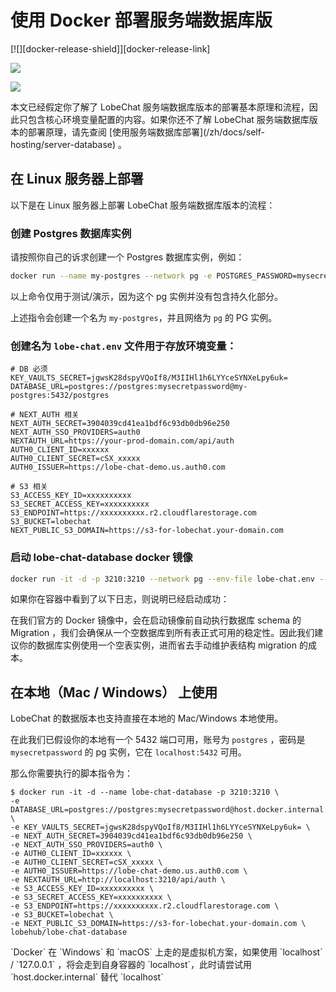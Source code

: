 # 使用 Docker 部署服务端数据库版

<div style={{display:"flex", gap: 4}}>
  [![][docker-release-shield]][docker-release-link]

[![][docker-size-shield]][docker-size-link]

[![][docker-pulls-shield]][docker-pulls-link]

</div>

<Callout type="info">
本文已经假定你了解了 LobeChat 服务端数据库版本的部署基本原理和流程，因此只包含核心环境变量配置的内容。如果你还不了解 LobeChat 服务端数据库版本的部署原理，请先查阅 [使用服务端数据库部署](/zh/docs/self-hosting/server-database) 。
</Callout>

## 在 Linux 服务器上部署

以下是在 Linux 服务器上部署 LobeChat 服务端数据库版本的流程：

<Steps>

### 创建 Postgres 数据库实例

请按照你自己的诉求创建一个 Postgres 数据库实例，例如：

```sh
docker run --name my-postgres --network pg -e POSTGRES_PASSWORD=mysecretpassword -p 5432:5432 -d postgres
```

<Callout type="warning">
以上命令仅用于测试/演示，因为这个 pg 实例并没有包含持久化部分。
</Callout>

上述指令会创建一个名为 `my-postgres`，并且网络为 `pg` 的 PG 实例。


### 创建名为 `lobe-chat.env` 文件用于存放环境变量：

```shell
# DB 必须
KEY_VAULTS_SECRET=jgwsK28dspyVQoIf8/M3IIHl1h6LYYceSYNXeLpy6uk=
DATABASE_URL=postgres://postgres:mysecretpassword@my-postgres:5432/postgres

# NEXT_AUTH 相关
NEXT_AUTH_SECRET=3904039cd41ea1bdf6c93db0db96e250
NEXT_AUTH_SSO_PROVIDERS=auth0
NEXTAUTH_URL=https://your-prod-domain.com/api/auth
AUTH0_CLIENT_ID=xxxxxx
AUTH0_CLIENT_SECRET=cSX_xxxxx
AUTH0_ISSUER=https://lobe-chat-demo.us.auth0.com

# S3 相关
S3_ACCESS_KEY_ID=xxxxxxxxxx
S3_SECRET_ACCESS_KEY=xxxxxxxxxx
S3_ENDPOINT=https://xxxxxxxxxx.r2.cloudflarestorage.com
S3_BUCKET=lobechat
NEXT_PUBLIC_S3_DOMAIN=https://s3-for-lobechat.your-domain.com
```

### 启动 lobe-chat-database docker 镜像

```sh
docker run -it -d -p 3210:3210 --network pg --env-file lobe-chat.env --name lobe-chat-database lobehub/lobe-chat-database
```

如果你在容器中看到了以下日志，则说明已经启动成功：

</Steps>

<Callout type="tip">
在我们官方的 Docker 镜像中，会在启动镜像前自动执行数据库 schema 的 Migration ，我们会确保从一个空数据库到所有表正式可用的稳定性。因此我们建议你的数据库实例使用一个空表实例，进而省去手动维护表结构 migration 的成本。
</Callout>

## 在本地（Mac / Windows） 上使用

LobeChat 的数据版本也支持直接在本地的 Mac/Windows 本地使用。

在此我们已假设你的本地有一个 5432 端口可用，账号为 `postgres` ，密码是 `mysecretpassword` 的 pg 实例，它在 `localhost:5432` 可用。

那么你需要执行的脚本指令为：

```shell
$ docker run -it -d --name lobe-chat-database -p 3210:3210 \
-e DATABASE_URL=postgres://postgres:mysecretpassword@host.docker.internal:5432/postgres \
-e KEY_VAULTS_SECRET=jgwsK28dspyVQoIf8/M3IIHl1h6LYYceSYNXeLpy6uk= \
-e NEXT_AUTH_SECRET=3904039cd41ea1bdf6c93db0db96e250 \
-e NEXT_AUTH_SSO_PROVIDERS=auth0 \
-e AUTH0_CLIENT_ID=xxxxxx \
-e AUTH0_CLIENT_SECRET=cSX_xxxxx \
-e AUTH0_ISSUER=https://lobe-chat-demo.us.auth0.com \
-e NEXTAUTH_URL=http://localhost:3210/api/auth \
-e S3_ACCESS_KEY_ID=xxxxxxxxxx \
-e S3_SECRET_ACCESS_KEY=xxxxxxxxxx \
-e S3_ENDPOINT=https://xxxxxxxxxx.r2.cloudflarestorage.com \
-e S3_BUCKET=lobechat \
-e NEXT_PUBLIC_S3_DOMAIN=https://s3-for-lobechat.your-domain.com \
lobehub/lobe-chat-database
```

<Callout type="tip">
`Docker` 在 `Windows` 和 `macOS` 上走的是虚拟机方案，如果使用 `localhost` / `127.0.0.1` ，将会走到自身容器的 `localhost`，此时请尝试用 `host.docker.internal` 替代 `localhost`
</Callout>





[docker-pulls-link]: https://hub.docker.com/r/lobehub/lobe-chat-database
[docker-pulls-shield]: https://img.shields.io/docker/pulls/lobehub/lobe-chat-database?color=45cc11&labelColor=black&style=flat-square
[docker-release-link]: https://hub.docker.com/r/lobehub/lobe-chat-database
[docker-release-shield]: https://img.shields.io/docker/v/lobehub/lobe-chat-database?color=369eff&label=docker&labelColor=black&logo=docker&logoColor=white&style=flat-square
[docker-size-link]: https://hub.docker.com/r/lobehub/lobe-chat-database
[docker-size-shield]: https://img.shields.io/docker/image-size/lobehub/lobe-chat-database?color=369eff&labelColor=black&style=flat-square
